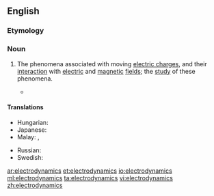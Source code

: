 ==English==
{{wikipedia}}
===Etymology===
{{prefix|electro|dynamics}}

===Noun===
{{en-noun|-}}

# {{context|physics}} The phenomena associated with moving [[electric charge]]s, and their [[interaction]] with [[electric]] and [[magnetic]] [[field]]s; the [[study]] of these phenomena.
#*{{quote-magazine|date=2012-01
|author=Michael Riordan
|title=Tackling Infinity
|volume=100|issue=1|page=86
|magazine=[[w:American Scientist|American Scientist]]
|url=http://www.americanscientist.org/bookshelf/pub/tackling-infinity
|passage=Some of the most beautiful and thus appealing physical theories, including quantum '''electrodynamics''' and quantum gravity, have been dogged for decades by infinities that erupt when theorists try to prod their calculations into new domains. Getting rid of these nagging infinities has probably occupied far more effort than was spent in originating the theories.}}

====Translations====
{{trans-top|study of phenomena associated with moving electric charges}}
* Hungarian: {{t-|hu|elektrodinamika}}
* Japanese: {{t-|ja|電気力学|tr=denkirikigaku|sc=Jpan}}
* Malay: {{t-|ms|elektrodinamik}}, {{t-|ms|kaji gerak elektrik}}
{{trans-mid}}
* Russian: {{t+|ru|электродинамика|f|tr=elektrodinámika|alt=электродина́мика}}
* Swedish: {{t+|sv|elektrodynamik|c}}
{{trans-bottom}}

[[ar:electrodynamics]]
[[et:electrodynamics]]
[[io:electrodynamics]]
[[ml:electrodynamics]]
[[ta:electrodynamics]]
[[vi:electrodynamics]]
[[zh:electrodynamics]]